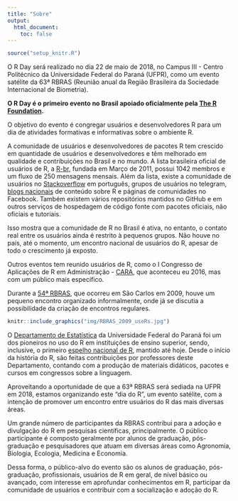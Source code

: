 ```yaml
---
title: "Sobre"
output:
  html_document:
    toc: false
---
```


```r
source("setup_knitr.R")
```

O R Day será realizado no dia 22 de maio de 2018, no Campus III - Centro
Politécnico da Universidade Federal do Paraná (UFPR), como um evento
satélite da 63ª RBRAS (Reunião anual da Região Brasileira da Sociedade
Internacional de Biometria).

**O R Day é o primeiro evento no Brasil apoiado oficialmente pela [The R
Foundation](https://www.r-project.org/foundation).**

O objetivo do evento é congregar usuários e desenvolvedores R para um
dia de atividades formativas e informativas sobre o ambiente R.

A comunidade de usuários e desenvolvedores de pacotes R tem crescido em
quantidade de usuários e desenvolvedores e têm melhorado em qualidade e
contribuições no Brasil e no mundo. A lista brasileira oficial de
usuários de R, a [R-br][], fundada em Março de 2011, possui 1042 membros
e um fluxo de 250 mensagens mensais. Além da lista, existe a comunidade
de usuários no [Stackoverflow][] em português, grupos de usuários no
telegram, [blogs nacionais][] de conteúdo sobre R e páginas de
comunidades no Facebook. Também existem vários repositórios mantidos no
GitHub e em outros serviços de hospedagem de código fonte com pacotes
oficiais, não oficiais e tutoriais.

Isso mostra que a comunidade de R no Brasil é ativa, no entanto, o
contato real entre os usuários ainda é restrito à pequenos grupos. Não
houve no país, até o momento, um encontro nacional de usuários do R,
apesar de todo o crescimento já exposto.

Outros eventos tem reunido usuários de R, como o I Congresso de
Aplicações de R em Administração - [CARA][], que aconteceu eu 2016, mas
com um público mais específico.

Durante a [54ª RBRAS][], que ocorreu em São Carlos em 2009, houve um
pequeno encontro organizado informalmente, onde já se discutia a
possibilidade da criação de encontros regulares.

```r
knitr::include_graphics("img/RBRAS_2009_useRs.jpg")
```

O [Departamento de Estatística][] da Universidade Federal do Paraná foi
um dos pioneiros no uso do R em instituições de ensino superior, sendo,
inclusive, o primeiro [espelho nacional de R][], mantido até hoje. Desde
o início da história do R, são feitas contribuições por professores
deste Departamento, contando com a produção de materiais didáticos,
pacotes e cursos em congressos sobre a linguagem.

Aproveitando a oportunidade de que a 63ª RBRAS será sediada na UFPR em
2018, estamos organizando este "dia do R", um evento satélite, com a
intenção de promover um encontro entre usuários do R das mais diversas
áreas.

Um grande número de participantes da RBRAS contribui para a adoção e
divulgação do R em pesquisas científicas, principalmente. O público
participante é composto geralmente por alunos de graduação,
pós-graduação e pesquisadores que atuam em diversas áreas como
Agronomia, Biologia, Ecologia, Medicina e Economia.

Dessa forma, o público-alvo do evento são os alunos de graduação,
pós-graduação, profissionais, usuários de R em geral, de nível básico ou
avançado, com interesse em aprofundar conhecimentos em R, participar da
comunidade de usuários e contribuir com a socialização e adoção do R.



[R-br]: http://www.leg.ufpr.br/doku.php/software:rbr
[Stackoverflow]: https://pt.stackoverflow.com/questions/tagged/r
[blogs nacionais]: https://github.com/marcosvital/blogs-de-R-no-Brasil
[CARA]: http://cara.coppead.ufrj.br
[54ª RBRAS]: http://www.rbras.org.br/rbras54/doku.php
[espelho nacional de R]: http://cran-r.c3sl.ufpr.br
[Departamento de Estatística]: http://www.est.ufpr.br/

